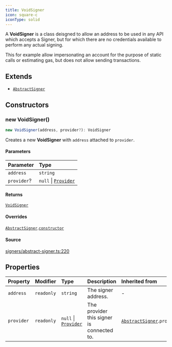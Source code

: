 ```yaml
---
title: VoidSigner
icon: square-c
iconType: solid
---
```


A **VoidSigner** is a class deisgned to allow an address to be used in any API which accepts a Signer, but for which
there are no credentials available to perform any actual signing.

This for example allow impersonating an account for the purpose of static calls or estimating gas, but does not allow
sending transactions.

## Extends

- [`AbstractSigner`](/sdk/content/classes/AbstractSigner)

## Constructors

### new VoidSigner()

```ts
new VoidSigner(address, provider?): VoidSigner
```

Creates a new **VoidSigner** with `address` attached to `provider`.

#### Parameters

| Parameter | Type |
| :------ | :------ |
| `address` | `string` |
| `provider`? | `null` \| [`Provider`](/sdk/content/interfaces/Provider) |

#### Returns

[`VoidSigner`](/sdk/content/classes/VoidSigner)

#### Overrides

[`AbstractSigner`](/sdk/content/classes/AbstractSigner).[`constructor`](/sdk/content/classes/AbstractSigner#constructors)

#### Source

[signers/abstract-signer.ts:220](https://github.com/dominant-strategies/quais.js/blob/efab3247fa7ea8c0c680c58d030bd569a590a580/src/signers/abstract-signer.ts#L220)

## Properties

| Property | Modifier | Type | Description | Inherited from |
| :------ | :------ | :------ | :------ | :------ |
| `address` | `readonly` | `string` | The signer address. | - |
| `provider` | `readonly` | `null` \| [`Provider`](/sdk/content/interfaces/Provider) | The provider this signer is connected to. | [`AbstractSigner`](/sdk/content/classes/AbstractSigner).`provider` |
